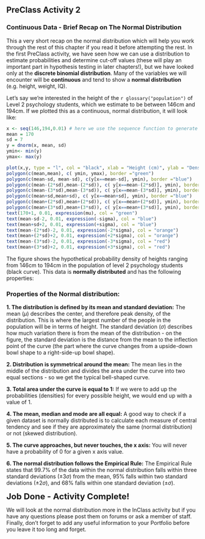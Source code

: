 ## PreClass Activity 2

### Continuous Data - Brief Recap on The Normal Distribution

This a very short recap on the normal distribution which will help you work through the rest of this chapter if you read it before attempting the rest. In the first PreClass activity, we have seen how we can use a distribution to estimate probabilities and determine cut-off values (these will play an important part in hypothesis testing in later chapters!), but we have looked only at the **discrete binomial distribution**. Many of the variables we will encounter will be **continuous** and tend to show a **normal distribution** (e.g. height, weight, IQ). 

Let's say we're interested in the height of the `r glossary("population")` of Level 2 psychology students, which we estimate to be between 146cm and 194cm. If we plotted this as a continuous, normal distribution, it will look like:

``` r

x <- seq(146,194,0.01) # here we use the sequence function to generate our quantiles ranging from -4 to 4 in steps of 0.01
mean = 170
sd = 7
y = dnorm(x, mean, sd)
ymin<- min(y)
ymax<- max(y)

plot(x,y, type = "l", col = "black", xlab = "Height (cm)", ylab = "Density (probability)", yaxt='n' )
polygon(c(mean,mean), c( ymin, ymax), border ="green")
polygon(c(mean-sd, mean-sd), c(y[x==mean-sd], ymin), border ="blue")
polygon(c(mean-(2*sd),mean-(2*sd)), c( y[x==mean-(2*sd)], ymin), border ="orange")
polygon(c(mean-(3*sd),mean-(3*sd)), c( y[x==mean-(3*sd)], ymin), border ="red")
polygon(c(mean+sd,mean+sd), c( y[x==mean+sd], ymin), border ="blue")
polygon(c(mean+(2*sd),mean+(2*sd)), c( y[x==mean+(2*sd)], ymin), border ="orange")
polygon(c(mean+(3*sd),mean+(3*sd)), c( y[x==mean+(3*sd)], ymin), border ="red")
text(170+1, 0.01, expression(mu), col = "green")
text(mean-sd-2, 0.01, expression(-sigma), col = "blue")
text(mean+sd+2, 0.01, expression(+sigma), col = "blue")
text(mean-(2*sd)-2, 0.01, expression(-2*sigma), col = "orange")
text(mean+(2*sd)+2, 0.01, expression(+2*sigma), col = "orange")
text(mean-(3*sd)-2, 0.01, expression(-3*sigma), col = "red")
text(mean+(3*sd)+2, 0.01, expression(+3*sigma), col = "red")

```

The figure shows the hypothetical probability density of heights ranging from 146cm to 194cm in the population of level 2 psychology students (black curve). This data is **normally distributed** and has the following properties:

### Properties of the Normal distribution:

**1. The distribution is defined by its mean and standard deviation:** The mean   ($\mu$) describes the center, and therefore peak density, of the distribution. This is where the largest number of the people in the population will be in terms of height. The standard deviation ($\sigma$) describes how much variation there is from the mean of the distribution - on the figure, the standard deviation is the distance from the mean to the inflection point of the curve (the part where the curve changes from a upside-down bowl shape to a right-side-up bowl shape).  

**2. Distribution is symmetrical around the mean:** The mean lies in the middle of the distribution and divides the area under the curve into two equal sections - so we get the typical bell-shaped curve.  

**3. Total area under the curve is equal to 1:** If we were to add up the probabilities (densities) for every possible height, we would end up with a value of 1.  

**4. The mean, median and mode are all equal:** A good way to check if a given dataset is normally distributed is to calculate each measure of central tendency and see if they are approximately the same (normal distribution) or not (skewed distribution).  

**5. The curve approaches, but never touches, the x axis:** You will never have a probability of 0 for a given x axis value. 

**6. The normal distribution follows the Empirical Rule:** The Empirical Rule states that 99.7% of the data within the normal distribution falls within three standard deviations ($\pm3\sigma$) from the mean, 95% falls within two standard deviations ($\pm2\sigma$), and 68% falls within one standard deviation ($\pm\sigma$).

<span style="font-size: 22px; font-weight: bold; color: var(--blue);">Job Done - Activity Complete!</span>

We will look at the normal distribution more in the InClass activity but if you have any questions please post them on forums or ask a member of staff. Finally, don't forget to add any useful information to your Portfolio before you leave it too long and forget. 
